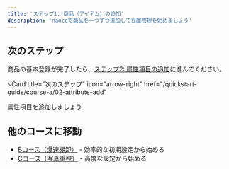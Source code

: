 ```yaml
---
title: 'ステップ1: 商品（アイテム）の追加'
description: 'nancoで商品を一つずつ追加して在庫管理を始めましょう'
---
```



<ItemAddMethodsIntro />

<ItemAddBasicSteps />

## 次のステップ

商品の基本登録が完了したら、[ステップ2: 属性項目の追加](/quickstart-guide/course-a/02-attribute-add)に進んでください。

<Card
  title="次のステップ"
  icon="arrow-right"
  href="/quickstart-guide/course-a/02-attribute-add"
>
  属性項目を追加しましょう
</Card>

## 他のコースに移動

- [Bコース（爆速棚卸）](/quickstart-guide/course-b/01-item-add-individual) - 効率的な初期設定から始める
- [Cコース（写真重視）](/quickstart-guide/course-c/01-item-add-individual) - 高度な設定から始める 